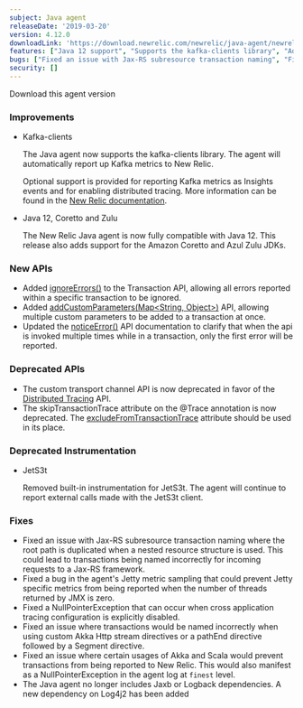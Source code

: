 ```yaml
---
subject: Java agent
releaseDate: '2019-03-20'
version: 4.12.0
downloadLink: 'https://download.newrelic.com/newrelic/java-agent/newrelic-agent/4.12.0/'
features: ["Java 12 support", "Supports the kafka-clients library", "Added ignoreErrors to the Transaction API", "Added new version of addCustomParameters API that accepts a Map", "Updated the noticeError API Javadoc to clarify behavior"]
bugs: ["Fixed an issue with Jax-RS subresource transaction naming", "Fixed a bug in the agent's Jetty metric sampling", "Fixed a NullPointerException that can occur when cross application tracing configuration is explicitly disabled", "Fixed an issue where transactions would be named incorrectly when using custom Akka Http stream directives or a pathEnd directive followed by a Segment directive", "Fixed an issue where certain usages of Akka and Scala would prevent transactions from being reported", "The Java agent no longer includes Jaxb or Logback dependencies. A new dependency on Log4j2 has been added."]
security: []
---
```

<ButtonGroup>
  <ButtonLink
  role="button"
  to="https://download.newrelic.com/newrelic/java-agent/newrelic-agent/4.12.0/"
  variant="primary"
  >
  Download this agent version
</ButtonLink>
</ButtonGroup>

### Improvements

* Kafka-clients

  The Java agent now supports the kafka-clients library. The agent will automatically report up Kafka metrics to New Relic.

  Optional support is provided for reporting Kafka metrics as Insights events and for enabling distributed tracing. More information can be found in the [New Relic documentation](https://docs.newrelic.com/docs/agents/java-agent/instrumentation/instrument-kafka-message-queues).
* Java 12, Coretto and Zulu

  The New Relic Java agent is now fully compatible with Java 12. This release also adds support for the Amazon Coretto and Azul Zulu JDKs.

### New APIs

* Added [ignoreErrors()](https://newrelic.github.io/java-agent-api/javadoc/com/newrelic/api/agent/Transaction.html#ignoreErrors--) to the Transaction API, allowing all errors reported within a specific transaction to be ignored.
* Added [addCustomParameters(Map&lt;String, Object>)](https://newrelic.github.io/java-agent-api/javadoc/com/newrelic/api/agent/NewRelic.html#addCustomParameters-java.util.Map-) API, allowing multiple custom parameters to be added to a transaction at once.
* Updated the [noticeError()](https://newrelic.github.io/java-agent-api/javadoc/com/newrelic/api/agent/NewRelic.html#noticeError-java.lang.String-) API documentation to clarify that when the api is invoked multiple times while in a transaction, only the first error will be reported.

### Deprecated APIs

* The custom transport channel API is now deprecated in favor of the [Distributed Tracing](https://newrelic.github.io/java-agent-api/javadoc/com/newrelic/api/agent/DistributedTracePayload.html) API.
* The skipTransactionTrace attribute on the @Trace annotation is now deprecated. The [excludeFromTransactionTrace](https://newrelic.github.io/java-agent-api/javadoc/com/newrelic/api/agent/Trace.html#excludeFromTransactionTrace--) attribute should be used in its place.

### Deprecated Instrumentation

* JetS3t

  Removed built-in instrumentation for JetS3t. The agent will continue to report external calls made with the JetS3t client.

### Fixes

* Fixed an issue with Jax-RS subresource transaction naming where the root path is duplicated when a nested resource structure is used. This could lead to transactions being named incorrectly for incoming requests to a Jax-RS framework.
* Fixed a bug in the agent's Jetty metric sampling that could prevent Jetty specific metrics from being reported when the number of threads returned by JMX is zero.
* Fixed a NullPointerException that can occur when cross application tracing configuration is explicitly disabled.
* Fixed an issue where transactions would be named incorrectly when using custom Akka Http stream directives or a pathEnd directive followed by a Segment directive.
* Fixed an issue where certain usages of Akka and Scala would prevent transactions from being reported to New Relic. This would also manifest as a NullPointerException in the agent log at `finest` level.
* The Java agent no longer includes Jaxb or Logback dependencies. A new dependency on Log4j2 has been added
